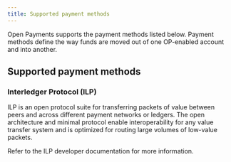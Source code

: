 ```yaml
---
title: Supported payment methods
---
```



Open Payments supports the payment methods listed below. Payment methods define the way funds are moved out of one OP-enabled account and into another.

## Supported payment methods

### Interledger Protocol (ILP)

ILP is an open protocol suite for transferring packets of value between peers and across different payment networks or ledgers. The open architecture and minimal protocol enable interoperability for any value transfer system and is optimized for routing large volumes of low-value packets.

Refer to the <LinkOut href='https://interledger.org/developers/get-started/'>ILP developer documentation</LinkOut> for more information.